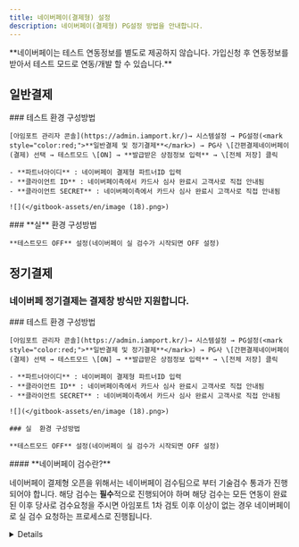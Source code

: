 ```yaml
---
title: 네이버페이(결제형) 설정
description: 네이버페이(결제형) PG설정 방법을 안내합니다.
---
```



<Hint style="info">
  **네이버페이는 테스트 연동정보를 별도로 제공하지 않습니다. 가입신청 후 연동정보를 받아서 테스트 모드로 연동/개발 할 수 있습니다.**
</Hint>

## 일반**결제**

<Tabs>
  <Tab title="테스트 결제">
    ### 테스트 환경 구성방법

    [아임포트 관리자 콘솔](https://admin.iamport.kr/)→ 시스템설정 → PG설정(<mark style="color:red;">**일반결제 및 정기결제**</mark>) → PG사 \[간편결제네이버페이(결제) 선택 → 테스트모드 \[ON] → **발급받은 상점정보 입력** → \[전체 저장] 클릭

    - **파트너아이디** : 네이버페이 결제형 파트너ID 입력
    - **클라이언트 ID** : 네이버페이측에서 카드사 심사 완료시 고객사로 직접 안내됨
    - **클라이언트 SECRET** : 네이버페이측에서 카드사 심사 완료시 고객사로 직접 안내됨

    ![](</gitbook-assets/en/image (18).png>)
  </Tab>

  <Tab title="실 결제">
    ### **실** 환경 구성방법

    **테스트모드 OFF** 설정(네이버페이 실 검수가 시작되면 OFF 설정)
  </Tab>
</Tabs>

## 정기결제

### 네이버페 정기결제는 결제창 방식만 지원합니다.

<Tabs>
  <Tab title="결제창 방식">
    ### 테스트 환경 구성방법

    [아임포트 관리자 콘솔](https://admin.iamport.kr/)→ 시스템설정 → PG설정(<mark style="color:red;">**일반결제 및 정기결제**</mark>) → PG사 \[간편결제네이버페이(결제) 선택 → 테스트모드 \[ON] → **발급받은 상점정보 입력** → \[전체 저장] 클릭

    - **파트너아이디** : 네이버페이 결제형 파트너ID 입력
    - **클라이언트 ID** : 네이버페이측에서 카드사 심사 완료시 고객사로 직접 안내됨
    - **클라이언트 SECRET** : 네이버페이측에서 카드사 심사 완료시 고객사로 직접 안내됨

    ![](</gitbook-assets/en/image (18).png>)

    ### 실  환경 구성방법

    **테스트모드 OFF** 설정(네이버페이 실 검수가 시작되면 OFF 설정)
  </Tab>
</Tabs>

<Hint style="info">
  #### **네이버페이 검수란?**

  네이버페이 결제형 오픈을 위해서는 네이버페이 검수팀으로 부터 기술검수 통과가 진행되어야 합니다. 해당 검수는 **필수**적으로 진행되어야 하며 해당 검수는 모든 연동이 완료된 이후 당사로 검수요청을 주시면 아임포트 1차 검토 이후 이상이 없는 경우 네이버페이로 실 검수 요청하는 프로세스로 진행됩니다.
</Hint>

<Details>
  <p slot="summary">네이버페이 기술검수 요청 방법</p>

  네이버페이 기술검수를 위해서는 아래 질문리스트를 작성하여 아래 이메일 주소로 검수요청을 주시면 됩니다.

  **사업자 및 계약정보**

  - 상호명 :

  - 사업자번호 :

  - 아임포트계정 :

  - 네이버페이 결제형 파트너ID : 단건/반복(정기) 이용하실 방식 구분하여 전달 주시기 바랍니다.

  - 검수 진행가능한 URL :

  - 테스트 가능한 로그인계정 :

    - 네이버페이 결제형 연동 개발자 정보(이름/이메일/전화번호):
    - 네이버페이 결제형 연동 검수 담당자 정보(이름/이메일/전화번호):
    - 판매상품 과/면세 여부:
    - 에스크로 사용여부:
    - 모바일앱 보유 여부:
    - 부분취소 제공여부:
    - IMP.request\_pay 함수 호출 시 naverProducts 파라미터 설정여부 및 셋팅 예시:

  **질의사항**

  1. 일반결제만 연동하는 경우

    - 지원하는 PC 웹 브라우저 종류와 최소 버전:

    - 지원하는 모바일 웹 브라우저 종류와 최소 버전:
    (앱으로만 연동하시는 경우, 지원하는 모바일 OS 종류와 최소 버전: (ex. iOS 12.0.1, Android 8.0))

    - 네이버페이 계약 시, 현금영수증 발급을 누가 하도록 결정하셨나요?

    - 네이버페이 계약 시, 포인트 적립 방식은 자동지급방식으로 계약하셨나요? 직접 건별로 지급하기로 계약하셨나요?

  2. 일반 + 정기결제 모두 연동하는 경우

    - 지원하는 PC 웹 브라우저 종류와 최소 버전:

    - 지원하는 모바일 웹 브라우저 종류와 최소 버전:
      (앱으로만 연동하시는 경우, 지원하는 모바일 OS 종류와 최소 버전: (ex. iOS 12.0.1, Android 8.0))

    - 네이버페이 계약 시, 현금영수증 발급을 누가 하도록 결정하셨나요?

    - 네이버페이 계약 시, 포인트 적립 방식은 자동지급방식으로 계약하셨나요? 직접 건별로 지급하기로 계약하셨나요?

    - 정기결제 등록 내역 조회를 어떤 방식으로 구현하시고 계신가요? 예) 관리자페이지 반복결제내역 조회 시 / 자체주문 생성 시 정보조회

    - 결제 내역 조회를 어떤 방식으로 구현하시고 계신가요? 예) 관리자페이지 결제내역 조회 시 / 자체주문 생성 시 정보조회 / 정산 대사 작업 배치

    - 어떤 경우에 정기결제가 해제되나요? 예) 등록생성 실패 시 / 등록된 반복결제항목 해제 시 / 관리자 반복결제 등록항목 해제

  **email : [support@iamport.kr](mailto:support@iamport.kr)**
</Details>
